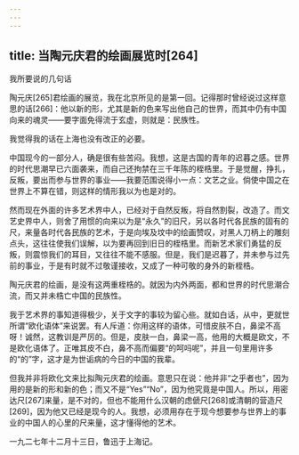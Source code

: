 ```yaml
---
---
---
```

title: 当陶元庆君的绘画展览时[264]
---




我所要说的几句话

陶元庆[265]君绘画的展览，我在北京所见的是第一回。记得那时曾经说过这样意思的话[266]：他以新的形，尤其是新的色来写出他自己的世界，而其中仍有中国向来的魂灵——要字面免得流于玄虚，则就是：民族性。

我觉得我的话在上海也没有改正的必要。

中国现今的一部分人，确是很有些苦闷。我想，这是古国的青年的迟暮之感。世界的时代思潮早已六面袭来，而自己还拘禁在三千年陈的桎梏里。于是觉醒，挣扎，反叛，要出而参与世界的事业——我要范围说得小一点：文艺之业。倘使中国之在世界上不算在错，则这样的情形我以为也是对的。

然而现在外面的许多艺术界中人，已经对于自然反叛，将自然割裂，改造了。而文艺史界中人，则舍了用惯的向来以为是“永久”的旧尺，另以各时代各民族的固有的尺，来量各时代各民族的艺术，于是向埃及坟中的绘画赞叹，对黑人刀柄上的雕刻点头，这往往使我们误解，以为要再回到旧日的桎梏里。而新艺术家们勇猛的反叛，则震惊我们的耳目，又往往不能不感服。但是，我们是迟暮了，并未参与过先前的事业，于是有时就不过敬谨接收，又成了一种可敬的身外的新桎梏。

陶元庆君的绘画，是没有这两重桎梏的。就因为内外两面，都和世界的时代思潮合流，而又并未梏亡中国的民族性。

我于艺术界的事知道得极少，关于文字的事较为留心些。就如白话，从中，更就世所谓“欧化语体”来说罢。有人斥道：你用这样的语体，可惜皮肤不白，鼻梁不高呀！诚然，这教训是严厉的。但是，皮肤一白，鼻梁一高，他用的大概是欧文，不是欧化语体了。正唯其皮不白，鼻不高而偏要“的呵吗呢”，并且一句里用许多的“的”字，这才是为世诟病的今日的中国的我辈。

但我并非将欧化文来比拟陶元庆君的绘画。意思只在说：他并非“之乎者也”，因为用的是新的形和新的色；而又不是“Yes”“No”，因为他究竟是中国人。所以，用密达尺[267]来量，是不对的，但也不能用什么汉朝的虑傂尺[268]或清朝的营造尺[269]，因为他又已经是现今的人。我想，必须用存在于现今想要参与世界上的事业的中国人的心里的尺来量，这才懂得他的艺术。

一九二七年十二月十三日，鲁迅于上海记。